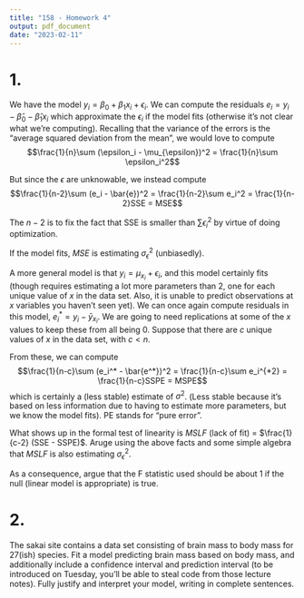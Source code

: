 ```yaml
---
title: "158 - Homework 4"
output: pdf_document
date: "2023-02-11"
---
```


# 1. 

We have the model $y_i=\beta_0+\beta_1 x_i + \epsilon_i$.  We can compute the residuals $e_i=y_i-\hat{\beta}_0 - \hat{\beta}_1 x_i$ which approximate the $\epsilon_i$ if the model fits (otherwise it's not clear what we're computing).  Recalling that the variance of the errors is the "average squared deviation from the mean",  we would love to compute 
$$\frac{1}{n}\sum (\epsilon_i - \mu_{\epsilon})^2 = \frac{1}{n}\sum \epsilon_i^2$$

But since the $\epsilon$ are unknowable, we instead compute 
$$\frac{1}{n-2}\sum (e_i - \bar{e})^2 = \frac{1}{n-2}\sum e_i^2 = \frac{1}{n-2}SSE = MSE$$

The $n-2$ is to fix the fact that SSE is smaller than $\sum \epsilon_i^2$ by virtue of doing optimization.  

If the model fits, $MSE$ is estimating $\sigma^2_{\epsilon}$ (unbiasedly).  

A more general model is that $y_i = \mu_{x_i} + \epsilon_i$, and this model certainly fits (though requires estimating a lot more parameters than 2, one for each unique value of $x$ in the data set.  Also, it is unable to predict observations at $x$ variables you haven't seen yet).  We can once again compute residuals in this model, $e_i^*=y_i-\bar{y}_{x_i}$.  We are going to need replications at some of the $x$ values to keep these from all being 0.  Suppose that there are $c$ unique values of $x$ in the data set, with $c < n$.

From these, we can compute 
$$\frac{1}{n-c}\sum (e_i^* - \bar{e^*})^2 = \frac{1}{n-c}\sum e_i^{*2} = \frac{1}{n-c}SSPE = MSPE$$
which is certainly a (less stable) estimate of $\sigma^2$. (Less stable because it's based on less information due to having to estimate more parameters, but we know the model fits). PE stands for "pure error". 

What shows up in the formal test of linearity is $MSLF$ (lack of fit) = $\frac{1}{c-2} (SSE - SSPE)$.  Aruge using the above facts and some simple algebra that $MSLF$ is also estimating $\sigma^2_{\epsilon}$.  

As a consequence, argue that the F statistic used should be about 1 if the null (linear model is appropriate) is true.

# 2.

The sakai site contains a data set consisting of brain mass to body mass for
27(ish) species. Fit a model predicting brain mass based on body mass, and additionally include a confidence interval and prediction interval (to be introduced on Tuesday, you'll be able to steal code from those lecture notes). Fully justify and interpret your model, writing in complete sentences.